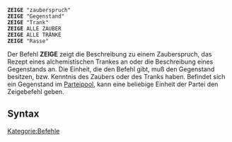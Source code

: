<tt>'''ZEIGE''' "zauberspruch"<br />
'''ZEIGE''' "Gegenstand"<br />
'''ZEIGE''' "Trank"<br />
'''ZEIGE''' ALLE ZAUBER<br />
'''ZEIGE''' ALLE TRÄNKE<br />
'''ZEIGE''' "Rasse"</tt>

Der Befehl '''ZEIGE''' zeigt die Beschreibung zu einem Zauberspruch, das Rezept eines alchemistischen Trankes an oder die Beschreibung eines Gegenstands an. Die Einheit, die den Befehl gibt, muß den Gegenstand besitzen, bzw. Kenntnis des Zaubers oder des Tranks haben.
Befindet sich ein Gegenstand im [[Parteipool]], kann eine beliebige Einheit der Partei den Zeigebefehl geben.


== Syntax ==

[[Kategorie:Befehle]]